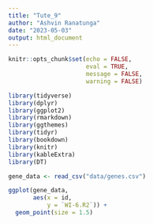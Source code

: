 ```yaml
---
title: "Tute_9"
author: "Ashvin Ranatunga"
date: "2023-05-03"
output: html_document
---
```


```r

knitr::opts_chunk$set(echo = FALSE,
                      eval = TRUE,
                      message = FALSE, 
                      warning = FALSE)

library(tidyverse)
library(dplyr)
library(ggplot2)
library(rmarkdown)
library(ggthemes)
library(tidyr)
library(bookdown)
library(knitr)
library(kableExtra)
library(DT)

```

```r

gene_data <- read_csv("data/genes.csv")

```

```r
ggplot(gene_data,
       aes(x = id,
           y = `WI-6.R2`)) +
  geom_point(size = 1.5) 
```


